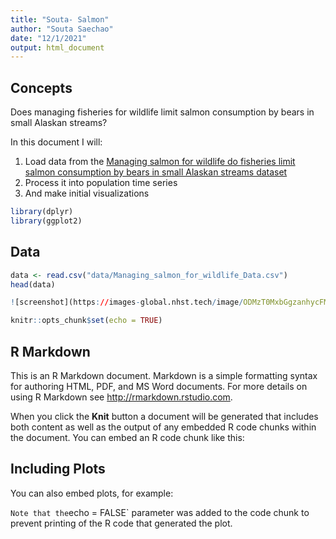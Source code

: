 ```yaml
---
title: "Souta- Salmon"
author: "Souta Saechao"
date: "12/1/2021"
output: html_document
---
```


## Concepts

Does managing fisheries for wildlife limit salmon consumption by bears in small Alaskan streams?

In this document I will:

1. Load data from the [Managing salmon for wildlife do fisheries limit salmon consumption by bears in small Alaskan streams dataset](https://figshare.com/articles/dataset/Managing_salmon_for_wildlife_do_fisheries_limit_salmon_consumption_by_bears_in_small_Alaskan_streams_/10315925)
2. Process it into population time series
3. And make initial visualizations

```r
library(dplyr)
library(ggplot2)
```

## Data


```r
data <- read.csv("data/Managing_salmon_for_wildlife_Data.csv")
head(data)
```

```r
![screenshot](https://images-global.nhst.tech/image/ODMzT0MxbGgzanhycFMzbGdvSnFGUkZqenpZalNOdnY0U2VKL0RFamdIbz0=/nhst/binary/50df08e2408cfb7ead6c0e2794b82dc0?image_version=800)
```




```r
knitr::opts_chunk$set(echo = TRUE)
```

## R Markdown

This is an R Markdown document. Markdown is a simple formatting syntax for authoring HTML, PDF, and MS Word documents. For more details on using R Markdown see <http://rmarkdown.rstudio.com>.

When you click the **Knit** button a document will be generated that includes both content as well as the output of any embedded R code chunks within the document. You can embed an R code chunk like this:


## Including Plots



You can also embed plots, for example:

`
Note that the `echo = FALSE` parameter was added to the code chunk to prevent printing of the R code that generated the plot.
